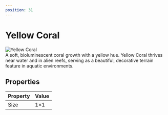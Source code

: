 ```yaml
---
position: 31
---
```


# Yellow Coral

<div
  style={{
    maxWidth: 720,
    margin: '0 auto',
    padding: '24px 16px',
  }}
>
  <div
    style={{
      display: 'flex',
      gap: 24,
      flexWrap: 'wrap',
      alignItems: 'flex-start',
      justifyContent: 'center',
    }}
  >
    <img
      src="https://image.mindustry-tool.com//docs/mindustry/blocks/environment/yellowcoral.p.png"
      alt="Yellow Coral"
      style={{
        width: 256,
        border: '2px solid #444',
        borderRadius: 8,
        imageRendering: 'pixelated',
      }}
    />
    <div
      style={{
        maxWidth: 340,
        fontStyle: 'italic',
        lineHeight: 1.4,
        color: '#ccc',
      }}
    >
      A soft, bioluminescent coral growth with a yellow hue. Yellow Coral thrives near water and in alien reefs, serving as a beautiful, decorative terrain feature in aquatic environments.
    </div>
  </div>

  <h2 id="properties" style={{ margin: '32px 0 12px' }}>Properties</h2>

  <table
    style={{
      width: '100%',
      borderCollapse: 'collapse',
      background: '#111',
      border: '1px solid #333',
      borderRadius: 8,
      overflow: 'hidden',
    }}
  >
    <thead>
      <tr style={{ background: '#1d1d1d' }}>
        <th style={{ padding: 10, borderBottom: '1px solid #333', textAlign: 'left', width: '45%' }}>
          Property
        </th>
        <th style={{ padding: 10, borderBottom: '1px solid #333', textAlign: 'left' }}>
          Value
        </th>
      </tr>
    </thead>
    <tbody>
      <tr>
        <td style={{ padding: 10, fontWeight: 500 }}>Size</td>
        <td style={{ padding: 10 }}>1×1</td>
      </tr>
    </tbody>
  </table>
</div>
